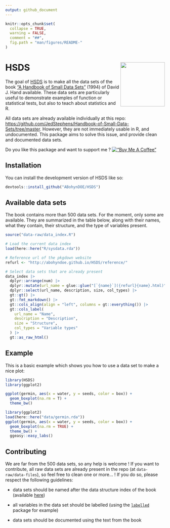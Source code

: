 ```yaml
---
output: github_document
---
```


<!-- README.md is generated from README.Rmd. Please edit that file -->

```r
knitr::opts_chunk$set(
  collapse = TRUE,
  warning = FALSE,
  comment = "##",
  fig.path = "man/figures/README-"
)
```

# HSDS <img src="man/figures/logo.svg" align="right" height="140"/>

The goal of [HSDS](https://github.com/ABohynDOE/HSDS) is to make all the data sets of the book ["A Handbook of Small Data Sets"](https://www.routledge.com/A-Handbook-of-Small-Data-Sets/Hand-Daly-McConway-Lunn-Ostrowski/p/book/9780367449667) (1994) of David J. Hand available. These data sets are particularly useful to demonstrate examples of function or statistical tests, but also to teach about statistics and R.

All data sets are already available individually at this repo: <https://github.com/JedStephens/Handbook-of-Small-Data-Sets/tree/master>. However, they are not immediately usable in R, and undocumented. This package aims to solve this issue, and provide clean and documented data sets.

Do you like this package and want to support me ? [!["Buy Me A Coffee"](https://www.buymeacoffee.com/assets/img/custom_images/orange_img.png)](https://www.buymeacoffee.com/abohyn)

## Installation

You can install the development version of HSDS like so:

``` r
devtools::install_github("ABohynDOE/HSDS")
```

## Available data sets

The book contains more than 500 data sets. For the moment, only some are available. They are summarized in the table below, along with their names, what they contain, their structure, and the type of variables present.

```r
source("data-raw/data_index.R")
```

```r
# Load the current data index
load(here::here("R/sysdata.rda"))

# Reference url of the pkgdown website
refurl <- "http://abohyndoe.github.io/HSDS/reference/"

# Select data sets that are already present
data_index |>
  dplyr::arrange(num) |>
  dplyr::mutate(url_name = glue::glue("[`{name}`]({refurl}{name}.html)")) |>
  dplyr::select(url_name, description, size, col_types) |>
  gt::gt() |>
  gt::fmt_markdown() |>
  gt::cols_align(align = "left", columns = gt::everything()) |>
  gt::cols_label(
    url_name = "Name",
    description = "Description",
    size = "Structure",
    col_types = "Variable types"
  ) |> 
  gt::as_raw_html()
```

## Example

This is a basic example which shows you how to use a data set to make a nice plot:

``` r
library(HSDS)
library(ggplot2)

ggplot(germin, aes(x = water, y = seeds, color = box)) +
  geom_boxplot(na.rm = T) +
  theme_bw()
```

```r
library(ggplot2)
load(here::here("data/germin.rda"))
ggplot(germin, aes(x = water, y = seeds, color = box)) +
  geom_boxplot(na.rm = TRUE) +
  theme_bw() +
  ggeasy::easy_labs()
```

## Contributing

We are far from the 500 data sets, so any help is welcome ! If you want to contribute, all raw data sets are already present in the repo (at `data-raw/data-files`), so feel free to clean one or more... ! If you do so, please respect the following guidelines:

-   data sets should be named after the data structure index of the book (available [here](https://github.com/JedStephens/Handbook-of-Small-Data-Sets/blob/master/data_structure_index_HSDS.pdf))

-   all variables in the data set should be labelled (using the [`labelled`](https://cran.r-project.org/web/packages/labelled/vignettes/intro_labelled.html) package for example)

-   data sets should be documented using the text from the book
